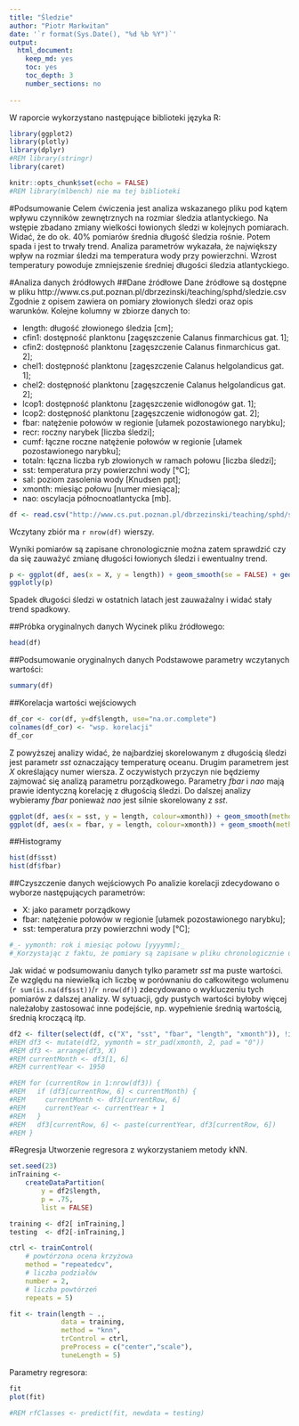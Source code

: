 ---
title: "Śledzie"
author: "Piotr Markwitan"
date: '`r format(Sys.Date(), "%d %b %Y")`'
output: 
  html_document: 
    keep_md: yes
    toc: yes
    toc_depth: 3
    number_sections: no
    
---
W raporcie wykorzystano następujące biblioteki języka R:
```{r loading_lib, echo=TRUE, warning=FALSE, error=FALSE, message=FALSE}
library(ggplot2)
library(plotly)
library(dplyr)
#REM library(stringr)
library(caret)
```

```{r setup, include=FALSE}
knitr::opts_chunk$set(echo = FALSE)
#REM library(mlbench) nie ma tej biblioteki

```
#Podsumowanie
Celem ćwiczenia jest analiza wskazanego pliku pod kątem wpływu czynników zewnętrznych na rozmiar śledzia atlantyckiego. Na wstępie zbadano zmiany wielkości łowionych śledzi w kolejnych pomiarach. Widać, że do ok. 40% pomiarów średnia długość śledzia rośnie. Potem spada i jest to trwały trend. Analiza parametrów wykazała, że największy wpływ na rozmiar śledzi ma temperatura wody przy powierzchni. Wzrost temperatury powoduje zmniejszenie średniej długości śledzia atlantyckiego.

#Analiza danych źródłowych
##Dane źródłowe
Dane źródłowe są dostępne w pliku http://www.cs.put.poznan.pl/dbrzezinski/teaching/sphd/sledzie.csv
Zgodnie z opisem zawiera on pomiary złowionych śledzi oraz opis warunków.
Kolejne kolumny w zbiorze danych to:

- length: długość złowionego śledzia [cm];
- cfin1: dostępność planktonu [zagęszczenie Calanus finmarchicus gat. 1];
- cfin2: dostępność planktonu [zagęszczenie Calanus finmarchicus gat. 2];
- chel1: dostępność planktonu [zagęszczenie Calanus helgolandicus gat. 1];
- chel2: dostępność planktonu [zagęszczenie Calanus helgolandicus gat. 2];
- lcop1: dostępność planktonu [zagęszczenie widłonogów gat. 1];
- lcop2: dostępność planktonu [zagęszczenie widłonogów gat. 2];
- fbar: natężenie połowów w regionie [ułamek pozostawionego narybku];
- recr: roczny narybek [liczba śledzi];
- cumf: łączne roczne natężenie połowów w regionie [ułamek pozostawionego narybku];
- totaln: łączna liczba ryb złowionych w ramach połowu [liczba śledzi];
- sst: temperatura przy powierzchni wody [°C];
- sal: poziom zasolenia wody [Knudsen ppt];
- xmonth: miesiąc połowu [numer miesiąca];
- nao: oscylacja północnoatlantycka [mb].
```{r ladowanie_danych, cache=TRUE}
df <- read.csv("http://www.cs.put.poznan.pl/dbrzezinski/teaching/sphd/sledzie.csv", na = c("?", "NA"))
```
Wczytany zbiór ma `r nrow(df)` wierszy.

Wyniki pomiarów są zapisane chronologicznie można zatem sprawdzić czy da się zauważyć zmianę długości łowionych śledzi i ewentualny trend.
```{r, warning=FALSE, error=FALSE, message=FALSE}
p <- ggplot(df, aes(x = X, y = length)) + geom_smooth(se = FALSE) + geom_point() + theme_bw() + ggtitle("Długość śledzi w kolejnych pomiarach") + theme(plot.title = element_text(hjust = 0.5))
ggplotly(p)
```

Spadek długości śledzi w ostatnich latach jest zauważalny i widać stały trend spadkowy.

##Próbka oryginalnych danych
Wycinek pliku źródłowego:
```{r probka, echo=FALSE}
head(df)
```

##Podsumowanie oryginalnych danych
Podstawowe parametry wczytanych wartości:
```{r summary}
summary(df)
```

##Korelacja wartości wejściowych
```{r, warning=FALSE}
df_cor <- cor(df, y=df$length, use="na.or.complete")
colnames(df_cor) <- "wsp. korelacji"
df_cor
```
Z powyższej analizy widać, że najbardziej skorelowanym z długością śledzi jest parametr _sst_ oznaczający temperaturę oceanu. Drugim parametrem jest _X_ określający numer wiersza. Z oczywistych przyczyn nie będziemy zajmować się analizą parametru porządkowego. Parametry _fbar_ i _nao_ mają prawie identyczną korelację z długością śledzi. Do dalszej analizy wybieramy _fbar_ ponieważ _nao_ jest silnie skorelowany z _sst_.
```{r, warning=FALSE}
ggplot(df, aes(x = sst, y = length, colour=xmonth)) + geom_smooth(method = "lm") + geom_point() + theme_bw() + ggtitle("Korelacja parametru sst") + theme(plot.title = element_text(hjust = 0.5)) + labs(colour = "Miesiąc połowu")
ggplot(df, aes(x = fbar, y = length, colour=xmonth)) + geom_smooth(method = "lm") + geom_point() + theme_bw() + ggtitle("Korelacja parametru fbar") + theme(plot.title = element_text(hjust = 0.5)) + labs(colour = "Miesiąc połowu")
```

##Histogramy
```{r histogram}
hist(df$sst)
hist(df$fbar)
```

##Czyszczenie danych wejściowych
Po analizie korelacji zdecydowano o wyborze następujących parametrów:

- X: jako parametr porządkowy
- fbar: natężenie połowów w regionie [ułamek pozostawionego narybku];
- sst: temperatura przy powierzchni wody [°C];

```{r}
#_- yymonth: rok i miesiąc połowu [yyyymm];_
#_Korzystając z faktu, że pomiary są zapisane w pliku chronologicznie utworzymy sztuczną #kolumnę aby rozbić poszczególne miesiące połowów na różne lata._
```
Jak widać w podsumowaniu danych tylko parametr _sst_ ma puste wartości. Ze względu na niewielką ich liczbę w porównaniu do całkowitego wolumenu (`r sum(is.na(df$sst))`/`r nrow(df)`) zdecydowano o wykluczeniu tych pomiarów z dalszej analizy. W sytuacji, gdy pustych wartości byłoby więcej należałoby zastosować inne podejście, np. wypełnienie średnią wartością, średnią kroczącą itp.
```{r}
df2 <- filter(select(df, c("X", "sst", "fbar", "length", "xmonth")), !is.na(sst))
#REM df3 <- mutate(df2, yymonth = str_pad(xmonth, 2, pad = "0"))
#REM df3 <- arrange(df3, X)
#REM currentMonth <- df3[1, 6]
#REM currentYear <- 1950

#REM for (currentRow in 1:nrow(df3)) {
#REM   if (df3[currentRow, 6] < currentMonth) {
#REM     currentMonth <- df3[currentRow, 6]
#REM     currentYear <- currentYear + 1
#REM   }
#REM   df3[currentRow, 6] <- paste(currentYear, df3[currentRow, 6])
#REM }
```

#Regresja
Utworzenie regresora z  wykorzystaniem metody kNN.
```{r regresja, echo=TRUE}
set.seed(23)
inTraining <- 
    createDataPartition(
        y = df2$length,
        p = .75,
        list = FALSE)

training <- df2[ inTraining,]
testing  <- df2[-inTraining,]

ctrl <- trainControl(
    # powtórzona ocena krzyżowa
    method = "repeatedcv",
    # liczba podziałów
    number = 2,
    # liczba powtórzeń
    repeats = 5)

fit <- train(length ~ .,
             data = training,
             method = "knn",
             trControl = ctrl,
             preProcess = c("center","scale"),
             tuneLength = 5)
```
Parametry regresora:
```{r}
fit
plot(fit)

#REM rfClasses <- predict(fit, newdata = testing)
```